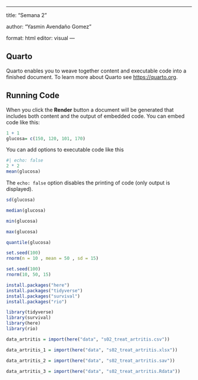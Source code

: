 ------------------------------------------------------------------------

title: "Semana 2"

author: "Yasmin Avendaño Gomez"

format: html editor: visual ---

## Quarto

Quarto enables you to weave together content and executable code into a finished document. To learn more about Quarto see <https://quarto.org>.

## Running Code

When you click the **Render** button a document will be generated that includes both content and the output of embedded code. You can embed code like this:

```{r}
1 + 1
glucosa= c(150, 120, 101, 170)
```

You can add options to executable code like this

```{r}
#| echo: false
2 * 2
mean(glucosa)
```

The `echo: false` option disables the printing of code (only output is displayed).

```{r}
sd(glucosa)
```

```{r}
median(glucosa)
```

```{r}
min(glucosa)
```

```{r}
max(glucosa)
```

```{r}
quantile(glucosa)
```

```{r}

set.seed(100)
rnorm(n = 10 , mean = 50 , sd = 15)

```

```{r}
set.seed(100)
rnorm(10, 50, 15)
```

```{r}
install.packages("here")
install.packages("tidyverse")
install.packages("survival")
install.packages("rio")
```

```{r}
library(tidyverse)
library(survival)
library(here)
library(rio)
```

```{r}
data_artritis = import(here("data", "s02_treat_artritis.csv"))
```

```{r}
data_artritis_1 = import(here("data", "s02_treat_artritis.xlsx"))
```

```{r}
data_artritis_2 = import(here("data", "s02_treat_artritis.sav"))
```

```{r}
data_artritis_3 = import(here("data", "s02_treat_artritis.Rdata"))
```
